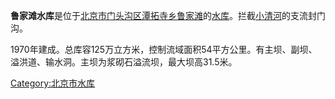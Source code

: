 '''鲁家滩水库'''是位于[[北京市|北京市]][[门头沟区|门头沟区]][[潭拓寺乡|潭拓寺乡]][[鲁家滩|鲁家滩]]的[[水库|水库]]。拦截[[小清河|小清河]]的支流封门沟。

1970年建成。总库容125万立方米，控制流域面积54平方公里。有主坝、副坝、溢洪道、输水洞。主坝为浆砌石溢流坝，最大坝高31.5米。

[[Category:北京市水库|Category:北京市水库]]
